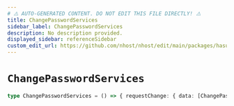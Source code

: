 ```yaml
---
# ⚠️ AUTO-GENERATED CONTENT. DO NOT EDIT THIS FILE DIRECTLY! ⚠️
title: ChangePasswordServices
sidebar_label: ChangePasswordServices
description: No description provided.
displayed_sidebar: referenceSidebar
custom_edit_url: https://github.com/nhost/nhost/edit/main/packages/hasura-auth-js/src/machines/change-password.ts#L20
---
```


# `ChangePasswordServices`

```ts
type ChangePasswordServices = () => { requestChange: { data: [ChangePasswordResponse](/reference/docgen/javascript/auth/types/change-password-response) } }
```
